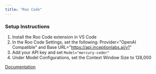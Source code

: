 ```yaml
---
title: "Roo Code"
---
```


### **Setup Instructions**

1. Install the Roo Code extension in VS Code
2. In the Roo Code Settings, set the following: Provider="OpenAI Compatible" and Base URL="https://api.inceptionlabs.ai/v1"
3. Add your API key and set `Model="mercury-coder"`
4. Under Model Configurations, set the Context Window Size to 128,000

[Documentation](https://docs.roocode.com/)
